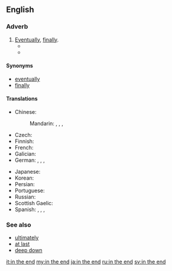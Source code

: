 ==English==

===Adverb===
{{en-adv|-}}

# [[eventually|Eventually]], [[finally]].
#* {{quote-news
|year=2012
|date=June 29
|author=Kevin Mitchell
|title=Roger Federer back from Wimbledon 2012 brink to beat Julien Benneteau
|work=the Guardian
|url=http://www.guardian.co.uk/sport/2012/jun/29/roger-federer-wimbledon-2012-julien-benneteau
|page=
|passage=Where the Czech upstart Rosol, ranked 100 in the world, all but blew Nadal's head off with his blunderbuss in a fifth set of unrivalled intensity on Thursday night, Benneteau, a more artful citizen, used a rapier to hurt his vaunted foe before falling just short of a kill. '''In the end''', it was he who staggered from the scene of the fight.}}
#* {{quote-news
|year=2011
|date=October 1
|author=Phil Dawkes
|title=Sunderland 2 - 2 West Brom
|work=BBC Sport
|url=http://news.bbc.co.uk/sport2/hi/football/eng_prem/15045630.stm
|page=
|passage=Both sides will be disappointed not to have claimed their second win of the season, but '''in the end''' each had reasons to be grateful for the point.}}

====Synonyms====
* [[eventually]]
* [[finally]]

====Translations====
{{trans-top|eventually, finally}}
* Chinese:
*: Mandarin: {{t|cmn|終於|sc=Hani}}, {{t+|cmn|终于|tr=zhōngyú|sc=Hani}}, {{t+|cmn|最終|sc=Hani}}, {{t+|cmn|最终|tr=zuìzhōng|sc=Hani}}
* Czech: {{t+|cs|nakonec}}
* Finnish: {{t+|fi|lopulta}}
* French: {{t+|fr|en fin de compte}}
* Galician: {{t|gl|á fin}}
* German: {{t+|de|schließlich}}, {{t+|de|letztendlich}}, {{t+|de|zuallerletzt}}, {{t|de|zu guter Letzt}}
{{trans-mid}}
* Japanese: {{t|ja|結局|tr=けっきょく, kekkyoku|sc=Jpan}}
* Korean: {{t+|ko|결국|sc=Kore}}
* Persian: {{t|fa|در نهایت|tr=dar nahâyat|sc=fa-Arab}}
* Portuguese: {{t|pt|[[no]] [[fim]]}}
* Russian: {{t+|ru|в конце концов|tr=v koncé koncóv|sc=Cyrl}}
* Scottish Gaelic: {{t|gd|aig a’ cheann thall}}
* Spanish: {{t|es|al fin}}, {{t+|es|finalmente}}, {{t|es|a la postre}}, {{t|es|a la final}}
{{trans-bottom}}

===See also===
* [[ultimately]]
* [[at last]]
* [[deep down]]

[[it:in the end]]
[[my:in the end]]
[[ja:in the end]]
[[ru:in the end]]
[[sv:in the end]]